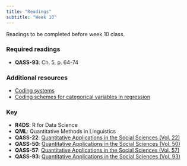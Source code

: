 ```yaml
---
title: "Readings"
subtitle: "Week 10"
---
```


Readings to be completed before week 10 class. 

### Required readings

- **QASS-93**: Ch. 5, p. 64-74


### Additional resources

- [Coding systems](https://stats.idre.ucla.edu/r/library/r-library-contrast-coding-systems-for-categorical-variables/)
- [Coding schemes for categorical variables in regression](https://www.polyu.edu.hk/cbs/sjpolit/coding_schemes.html)



### Key 

- **R4DS**: R for Data Science
- **QML**: Quantitative Methods in Linguistics
- **QASS-22**: [Quantitative Applications in the Social Sciences (Vol. 22)](https://www.jvcasillas.com/syllabi/658/refs/files/qass_22_applied_regression_an_introduction.pdf)
- **QASS-50**: [Quantitative Applications in the Social Sciences (Vol. 50)](https://www.jvcasillas.com/syllabi/658/refs/files/qass_50_multiple_regression_in_practice.pdf)
- **QASS-57**: [Quantitative Applications in the Social Sciences (Vol. 57)](https://www.jvcasillas.com/syllabi/658/refs/files/qass_57_understanding_regression_analysis_an_introductory_guide.pdf)
- **QASS-93**: [Quantitative Applications in the Social Sciences (Vol. 93)](https://www.jvcasillas.com/syllabi/658/refs/files/qass_93_regression_with_dummy_variables.pdf)
